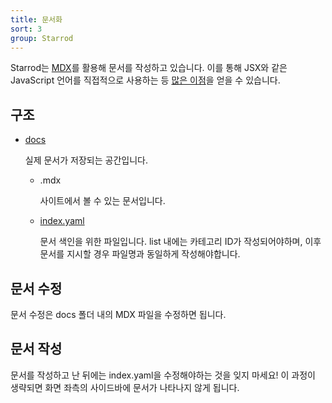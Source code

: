 ```yaml
---
title: 문서화
sort: 3
group: Starrod
---
```


Starrod는 [MDX](https://mdxjs.com/)를 활용해 문서를 작성하고 있습니다.
이를 통해 JSX와 같은 JavaScript 언어를 직접적으로 사용하는 등
[많은 이점](https://mdxjs.com/blog/v2/)을 얻을 수 있습니다.

## 구조

- [docs](https://github.com/zuhanit/starrod/tree/main/docs)

  실제 문서가 저장되는 공간입니다.

  - .mdx

    사이트에서 볼 수 있는 문서입니다.

  - [index.yaml](https://github.com/zuhanit/starrod/blob/main/docs/index.yaml)

    문서 색인을 위한 파일입니다. list 내에는 카테고리 ID가 작성되어야하며,
    이후 문서를 지시할 경우 파일명과 동일하게 작성해야합니다.

## 문서 수정

문서 수정은 docs 폴더 내의 MDX 파일을 수정하면 됩니다.

## 문서 작성

문서를 작성하고 난 뒤에는 index.yaml을 수정해야하는 것을 잊지 마세요! 이 과정이
생략되면 화면 좌측의 사이드바에 문서가 나타나지 않게 됩니다.
